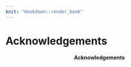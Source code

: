 ```yaml
---
knit: "bookdown::render_book"
---
```


# Acknowledgements {-}

\newpage

<center> **Acknowledgements** <center>

